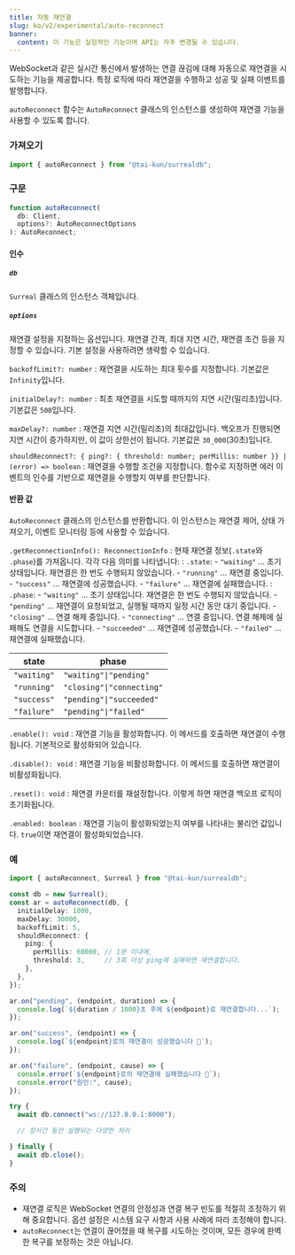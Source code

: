 ```yaml
---
title: 자동 재연결
slug: ko/v2/experimental/auto-reconnect
banner:
  content: 이 기능은 실험적인 기능이며 API는 자주 변경될 수 있습니다.
---
```


WebSocket과 같은 실시간 통신에서 발생하는 연결 끊김에 대해 자동으로 재연결을 시도하는 기능을 제공합니다. 특정 로직에 따라 재연결을 수행하고 성공 및 실패 이벤트를 발행합니다.

`autoReconnect` 함수는 `AutoReconnect` 클래스의 인스턴스를 생성하여 재연결 기능을 사용할 수 있도록 합니다.

### 가져오기

```ts
import { autoReconnect } from "@tai-kun/surrealdb";
```

### 구문

```ts
function autoReconnect(
  db: Client,
  options?: AutoReconnectOptions
): AutoReconnect;
```

#### 인수

##### `db`

`Surreal` 클래스의 인스턴스 객체입니다.

##### `options`

재연결 설정을 지정하는 옵션입니다. 재연결 간격, 최대 지연 시간, 재연결 조건 등을 지정할 수 있습니다. 기본 설정을 사용하려면 생략할 수 있습니다.

`backoffLimit?: number`
:   재연결을 시도하는 최대 횟수를 지정합니다. 기본값은 `Infinity`입니다.

`initialDelay?: number`
:   최초 재연결을 시도할 때까지의 지연 시간(밀리초)입니다. 기본값은 `500`입니다.

`maxDelay?: number`
:   재연결 지연 시간(밀리초)의 최대값입니다. 백오프가 진행되면 지연 시간이 증가하지만, 이 값이 상한선이 됩니다. 기본값은 `30_000`(30초)입니다.

`shouldReconnect?: { ping?: { threshold: number; perMillis: number }} | (error) => boolean`
:   재연결을 수행할 조건을 지정합니다. 함수로 지정하면 에러 이벤트의 인수를 기반으로 재연결을 수행할지 여부를 판단합니다.

#### 반환 값

`AutoReconnect` 클래스의 인스턴스를 반환합니다. 이 인스턴스는 재연결 제어, 상태 가져오기, 이벤트 모니터링 등에 사용할 수 있습니다.

`.getReconnectionInfo(): ReconnectionInfo`
:   현재 재연결 정보(`.state`와 `.phase`)를 가져옵니다. 각각 다음 의미를 나타냅니다:
:   `.state`:
    - `"waiting"` ... 초기 상태입니다. 재연결은 한 번도 수행되지 않았습니다.
    - `"running"` ... 재연결 중입니다.
    - `"success"` ... 재연결에 성공했습니다.
    - `"failure"` ... 재연결에 실패했습니다.
:   `.phase`:
    - `"waiting"`    ... 초기 상태입니다. 재연결은 한 번도 수행되지 않았습니다.
    - `"pending"`    ... 재연결이 요청되었고, 실행될 때까지 일정 시간 동안 대기 중입니다.
    - `"closing"`    ... 연결 해제 중입니다.
    - `"connecting"` ... 연결 중입니다. 연결 해제에 실패해도 연결을 시도합니다.
    - `"succeeded"`  ... 재연결에 성공했습니다.
    - `"failed"`     ... 재연결에 실패했습니다.

| state       | phase                     |
| ----------- | ------------------------- |
| `"waiting"` | `"waiting"\|"pending"`    |
| `"running"` | `"closing"\|"connecting"` |
| `"success"` | `"pending"\|"succeeded"`  |
| `"failure"` | `"pending"\|"failed"`     |

`.enable(): void`
:   재연결 기능을 활성화합니다. 이 메서드를 호출하면 재연결이 수행됩니다. 기본적으로 활성화되어 있습니다.

`.disable(): void`
:   재연결 기능을 비활성화합니다. 이 메서드를 호출하면 재연결이 비활성화됩니다.

`.reset(): void`
:   재연결 카운터를 재설정합니다. 이렇게 하면 재연결 백오프 로직이 초기화됩니다.

`.enabled: boolean`
:   재연결 기능이 활성화되었는지 여부를 나타내는 불리언 값입니다. `true`이면 재연결이 활성화되었습니다.

### 예

```ts
import { autoReconnect, Surreal } from "@tai-kun/surrealdb";

const db = new Surreal();
const ar = autoReconnect(db, {
  initialDelay: 1000,
  maxDelay: 30000,
  backoffLimit: 5,
  shouldReconnect: {
    ping: {
      perMillis: 60000, // 1분 이내에,
      threshold: 3,     // 3회 이상 ping에 실패하면 재연결합니다.
    },
  },
});

ar.on("pending", (endpoint, duration) => {
  console.log(`${duration / 1000}초 후에 ${endpoint}로 재연결합니다...`);
});

ar.on("success", (endpoint) => {
  console.log(`${endpoint}로의 재연결이 성공했습니다 🎉`);
});

ar.on("failure", (endpoint, cause) => {
  console.error(`${endpoint}로의 재연결에 실패했습니다 🤯`);
  console.error("원인:", cause);
});

try {
  await db.connect("ws://127.0.0.1:8000");

  // 장시간 동안 실행되는 다양한 처리

} finally {
  await db.close();
}
```

### 주의

- 재연결 로직은 WebSocket 연결의 안정성과 연결 복구 빈도를 적절히 조정하기 위해 중요합니다. 옵션 설정은 시스템 요구 사항과 사용 사례에 따라 조정해야 합니다.
- `autoReconnect`는 연결이 끊어졌을 때 복구를 시도하는 것이며, 모든 경우에 완벽한 복구를 보장하는 것은 아닙니다.
